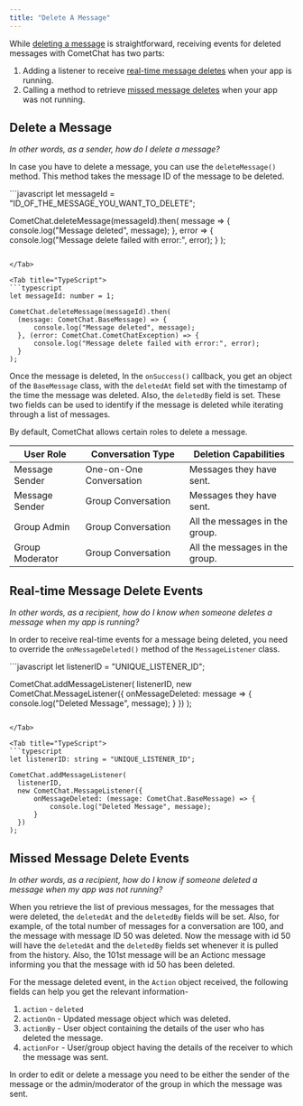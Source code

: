 ```yaml
---
title: "Delete A Message"
---
```




While [deleting a message](/sdk/javascript/3.0/messaging-delete-message#delete-a-message) is straightforward, receiving events for deleted messages with CometChat has two parts:

1. Adding a listener to receive [real-time message deletes](/sdk/javascript/3.0/messaging-delete-message#real-time-message-delete-events) when your app is running.
2. Calling a method to retrieve [missed message deletes](/sdk/javascript/3.0/messaging-delete-message#missed-message-delete-events) when your app was not running.

## Delete a Message

*In other words, as a sender, how do I delete a message?*

In case you have to delete a message, you can use the `deleteMessage()` method. This method takes the message ID of the message to be deleted.

<Tabs>
<Tab title="Delete Message">
```javascript
let messageId = "ID_OF_THE_MESSAGE_YOU_WANT_TO_DELETE";

CometChat.deleteMessage(messageId).then(
message => {
  console.log("Message deleted", message);
}, error => {
  console.log("Message delete failed with error:", error);
}
);
```

</Tab>

<Tab title="TypeScript">
```typescript
let messageId: number = 1;

CometChat.deleteMessage(messageId).then(
  (message: CometChat.BaseMessage) => {
      console.log("Message deleted", message);
  }, (error: CometChat.CometChatException) => {
      console.log("Message delete failed with error:", error);
  }
);
```

</Tab>

</Tabs>

Once the message is deleted, In the `onSuccess()` callback, you get an object of the `BaseMessage` class, with the `deletedAt` field set with the timestamp of the time the message was deleted. Also, the `deletedBy` field is set. These two fields can be used to identify if the message is deleted while iterating through a list of messages.

By default, CometChat allows certain roles to delete a message.

| User Role       | Conversation Type       | Deletion Capabilities          |
| --------------- | ----------------------- | ------------------------------ |
| Message Sender  | One-on-One Conversation | Messages they have sent.       |
| Message Sender  | Group Conversation      | Messages they have sent.       |
| Group Admin     | Group Conversation      | All the messages in the group. |
| Group Moderator | Group Conversation      | All the messages in the group. |

## Real-time Message Delete Events

*In other words, as a recipient, how do I know when someone deletes a message when my app is running?*

In order to receive real-time events for a message being deleted, you need to override the `onMessageDeleted()` method of the `MessageListener` class.

<Tabs>
<Tab title="Message Listener">
```javascript
let listenerID = "UNIQUE_LISTENER_ID";

CometChat.addMessageListener(
listenerID,
new CometChat.MessageListener({
  onMessageDeleted: message => {
    console.log("Deleted Message", message);
  }
})
);
```

</Tab>

<Tab title="TypeScript">
```typescript
let listenerID: string = "UNIQUE_LISTENER_ID";

CometChat.addMessageListener(
  listenerID,
  new CometChat.MessageListener({
      onMessageDeleted: (message: CometChat.BaseMessage) => {
          console.log("Deleted Message", message);
      }
  })
);
```

</Tab>

</Tabs>

## Missed Message Delete Events

*In other words, as a recipient, how do I know if someone deleted a message when my app was not running?*

When you retrieve the list of previous messages, for the messages that were deleted, the `deletedAt` and the `deletedBy` fields will be set. Also, for example, of the total number of messages for a conversation are 100, and the message with message ID 50 was deleted. Now the message with id 50 will have the `deletedAt` and the `deletedBy` fields set whenever it is pulled from the history. Also, the 101st message will be an Actionc message informing you that the message with id 50 has been deleted.

For the message deleted event, in the `Action` object received, the following fields can help you get the relevant information-

1. `action` - `deleted`
2. `actionOn` - Updated message object which was deleted.
3. `actionBy` - User object containing the details of the user who has deleted the message.
4. `actionFor` - User/group object having the details of the receiver to which the message was sent.

<Note>

In order to edit or delete a message you need to be either the sender of the message or the admin/moderator of the group in which the message was sent.

</Note>
